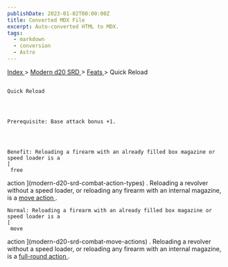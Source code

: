 ```yaml
---
publishDate: 2023-01-02T00:00:00Z
title: Converted MDX File
excerpt: Auto-converted HTML to MDX.
tags:
  - markdown
  - conversion
  - Astro
---
```







[
      Index
     ](-index)
     >
     [
      Modern d20 SRD
     ](modern-d20-srd-index)
     >
     [
      Feats
     ](modern-d20-srd-feats-index)
     > Quick Reload
    




## 
    Quick Reload
   



    Prerequisite: Base attack bonus +1.
   



    Benefit: Reloading a firearm with an already filled box magazine or speed loader is a
    [
     free
  action
    ](modern-d20-srd-combat-action-types)
    . Reloading a revolver without a speed loader, or reloading any firearm with an internal magazine, is a
    [
     move
  action
    ](modern-d20-srd-combat-move-actions)
    .
   



    Normal: Reloading a firearm with an already filled box magazine or speed loader is a
    [
     move
  action
    ](modern-d20-srd-combat-move-actions)
    . Reloading a revolver without a speed loader, or reloading any firearm with an internal magazine, is a
    [
     full-round
  action
    ](modern-d20-srd-combat-full-round-actions)
    .
   





